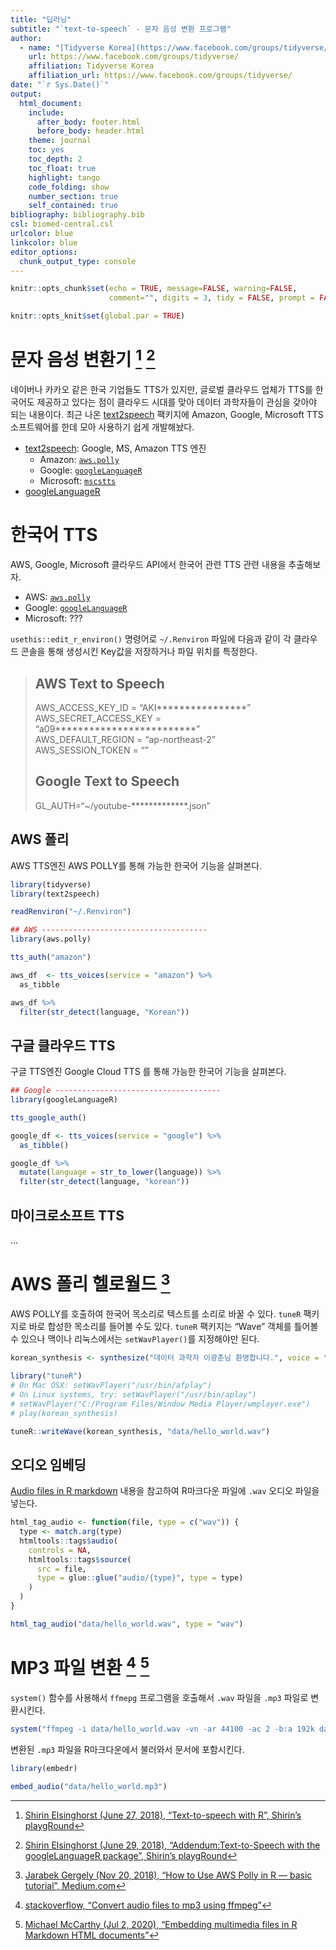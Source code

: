 ```yaml
---
title: "딥러닝"
subtitle: "`text-to-speech` - 문자 음성 변환 프로그램"
author:
  - name: "[Tidyverse Korea](https://www.facebook.com/groups/tidyverse/)"
    url: https://www.facebook.com/groups/tidyverse/
    affiliation: Tidyverse Korea
    affiliation_url: https://www.facebook.com/groups/tidyverse/
date: "`r Sys.Date()`"
output:
  html_document: 
    include:
      after_body: footer.html
      before_body: header.html
    theme: journal
    toc: yes
    toc_depth: 2
    toc_float: true
    highlight: tango
    code_folding: show
    number_section: true
    self_contained: true
bibliography: bibliography.bib
csl: biomed-central.csl
urlcolor: blue
linkcolor: blue
editor_options: 
  chunk_output_type: console
---
```


``` r
knitr::opts_chunk$set(echo = TRUE, message=FALSE, warning=FALSE,
                      comment="", digits = 3, tidy = FALSE, prompt = FALSE, fig.align = 'center')

knitr::opts_knit$set(global.par = TRUE) 
```

# 문자 음성 변환기 [^shirin-tts] [^shirin-tts-google] {#tts-google}

[^shirin-tts-google]: [Shirin Elsinghorst (June 29, 2018), "Addendum:Text-to-Speech with the googleLanguageR package", Shirin's playgRound](https://shirinsplayground.netlify.app/2018/06/googlelanguager/)

[^shirin-tts]: [Shirin Elsinghorst (June 27, 2018), "Text-to-speech with R", Shirin's playgRound](https://www.shirin-glander.de/2018/06/text_to_speech_r/)

네이버나 카카오 같은 한국 기업들도 TTS가 있지만, 글로벌 클라우드 업체가 TTS를 한국어도 제공하고 있다는 점이 클라우드 시대를 맞아 데이터 과학자들이 관심을 갖아야 되는 내용이다.
최근 나온 [text2speech](https://cran.r-project.org/web/packages/text2speech/) 팩키지에 Amazon, Google, Microsoft TTS 소프트웨어를 한데 모아 사용하기 쉽게 개발해놨다.

- [text2speech](https://cran.r-project.org/web/packages/text2speech/): Google, MS, Amazon TTS 엔진
    - Amazon: [`aws.polly`]()
    - Google: [`googleLanguageR`](https://cran.r-project.org/web/packages/googleLanguageR/index.html)
    - Microsoft: [`mscstts`](https://github.com/muschellij2/mscstts)
- [googleLanguageR](https://cran.r-project.org/web/packages/googleLanguageR/index.html)


# 한국어 TTS {#korean-tts}

AWS, Google, Microsoft 클라우드 API에서 한국어 관련 TTS 관련 내용을 추출해보자.

- AWS: [`aws.polly`](https://github.com/cloudyr/aws.polly)
- Google: [`googleLanguageR`](https://cran.r-project.org/web/packages/googleLanguageR/index.html)
- Microsoft: ???

`usethis::edit_r_environ()` 명령어로 `~/.Renviron` 파일에 다음과 같이 각 클라우드 콘솔을 통해 생성시킨 Key값을 저장하거나 파일 위치를 특정한다.


> ## AWS Text to Speech <br>
> 
> AWS_ACCESS_KEY_ID = "AKI****************" <br>
> AWS_SECRET_ACCESS_KEY = "a09*************************" <br>
> AWS_DEFAULT_REGION = "ap-northeast-2" <br>
> AWS_SESSION_TOKEN = "" <br>
> 
> ## Google Text to Speech <br>
> 
> GL_AUTH="~/youtube-*************.json" <br>
> 

## AWS 폴리 {#aws-polly}

AWS TTS엔진 AWS POLLY를 통해 가능한 한국어 기능을 살펴본다.

```r
library(tidyverse)
library(text2speech)

readRenviron("~/.Renviron")

## AWS -------------------------------------
library(aws.polly)

tts_auth("amazon")

aws_df  <- tts_voices(service = "amazon") %>% 
  as_tibble

aws_df %>% 
  filter(str_detect(language, "Korean"))
```

## 구글 클라우드 TTS  {#google-language}

구글 TTS엔진 Google Cloud TTS 를 통해 가능한 한국어 기능을 살펴본다.

```r
## Google -------------------------------------
library(googleLanguageR)

tts_google_auth()

google_df <- tts_voices(service = "google") %>% 
  as_tibble()

google_df %>% 
  mutate(language = str_to_lower(language)) %>% 
  filter(str_detect(language, "korean"))
```

## 마이크로소프트 TTS {#microsoft-tts}

...

# AWS 폴리 헬로월드 [^helloworld-polly] {#aws-polly-helloworld}

[^helloworld-polly]: [Jarabek Gergely (Nov 20, 2018), "How to Use AWS Polly in R — basic tutorial", Medium.com](https://medium.com/@jarabekg/how-to-use-aws-polly-in-r-basic-tutorial-b6c38b875e63)

AWS POLLY를 호출하여 한국어 목소리로 텍스트를 소리로 바꿀 수 있다.
`tuneR` 팩키지로 바로 합성한 목소리를 들어볼 수도 있다.
`tuneR` 팩키지는 "Wave" 객체를 틀어볼 수 있으나 맥이나 리눅스에서는 `setWavPlayer()`를 지정해야만 된다.

```r
korean_synthesis <- synthesize("데이터 과학자 이광춘님 환영합니다.", voice = "Seoyeon")

library("tuneR")
# On Mac OSX: setWavPlayer("/usr/bin/afplay")
# On Linux systems, try: setWavPlayer("/usr/bin/aplay")
# setWavPlayer("C:/Program Files/Window Media Player/wmplayer.exe")
# play(korean_synthesis)

tuneR::writeWave(korean_synthesis, "data/hello_world.wav")
```

## 오디오 임베딩 {#embed-audio-in-rmarkdown}

[Audio files in R markdown](https://community.rstudio.com/t/audio-files-in-r-markdown/20874/4) 내용을 참고하여 R마크다운 파일에 `.wav` 오디오 파일을 넣는다.

```r

html_tag_audio <- function(file, type = c("wav")) {
  type <- match.arg(type)
  htmltools::tags$audio(
    controls = NA,
    htmltools::tags$source(
      src = file,
      type = glue::glue("audio/{type}", type = type)
    )
  )
}

html_tag_audio("data/hello_world.wav", type = "wav")
```

# MP3 파일 변환 [^mp3-system] [^embed-audio-blog] {#wave-to-mp3}


[^mp3-system]: [stackoverflow, "Convert audio files to mp3 using ffmpeg"](https://stackoverflow.com/questions/3255674/convert-audio-files-to-mp3-using-ffmpeg)

[^embed-audio-blog]: [Michael McCarthy (Jul 2, 2020), "Embedding multimedia files in R Markdown HTML documents"](https://michaelmccarthy.netlify.app/post/embedding-multimedia-files-in-r-markdown-html-documents/)

`system()` 함수를 사용해서 `ffmepg` 프로그램을 호출해서 `.wav` 파일을 `.mp3` 파일로 변환시킨다. 

```r
system("ffmpeg -i data/hello_world.wav -vn -ar 44100 -ac 2 -b:a 192k data/hello_world.mp3")
```

변환된 `.mp3` 파일을 R마크다운에서 불러와서 문서에 포함시킨다.

```r
library(embedr)

embed_audio("data/hello_world.mp3")
```

